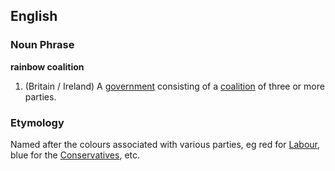 ==English==
===Noun Phrase===
'''rainbow coalition'''
# (Britain / Ireland) A [[government]] consisting of a [[coalition]] of three or more parties.
===Etymology===
Named after the colours associated with various parties, eg red for [[Labour]], blue for the [[Conservatives]], etc.